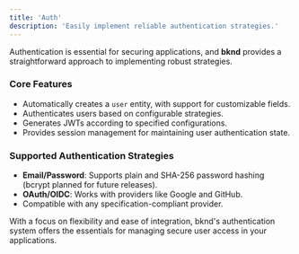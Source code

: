 ```yaml
---
title: 'Auth'
description: 'Easily implement reliable authentication strategies.'
---
```


Authentication is essential for securing applications, and **bknd** provides a straightforward approach to implementing robust strategies.

### **Core Features**
- Automatically creates a `user` entity, with support for customizable fields.
- Authenticates users based on configurable strategies.
- Generates JWTs according to specified configurations.
- Provides session management for maintaining user authentication state.

### **Supported Authentication Strategies**
- **Email/Password**: Supports plain and SHA-256 password hashing (bcrypt planned for future
releases).
- **OAuth/OIDC**: Works with providers like Google and GitHub.
- Compatible with any specification-compliant provider.

With a focus on flexibility and ease of integration, bknd's authentication system offers the essentials for managing secure user access in your applications.
